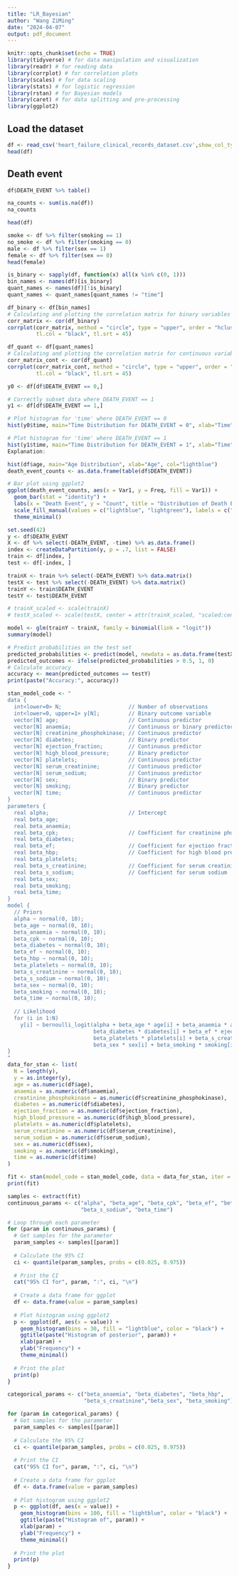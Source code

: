 ```yaml
---
title: "LR_Bayesian"
author: "Wang ZiMing"
date: "2024-04-07"
output: pdf_document
---
```


```r
knitr::opts_chunk$set(echo = TRUE)
library(tidyverse) # for data manipulation and visualization
library(readr) # for reading data
library(corrplot) # for correlation plots
library(scales) # for data scaling
library(stats) # for logistic regression
library(rstan) # for Bayesian models
library(caret) # for data splitting and pre-processing
library(ggplot2)
```

## Load the dataset
```r
df <- read_csv('heart_failure_clinical_records_dataset.csv',show_col_types = FALSE)
head(df)
```

## Death event

```r
df$DEATH_EVENT %>% table()
```

```r
na_counts <- sum(is.na(df))
na_counts

```
```r
head(df)
```

```r
smoke <- df %>% filter(smoking == 1)
no_smoke <- df %>% filter(smoking == 0)
male <- df %>% filter(sex == 1)
female <- df %>% filter(sex == 0)
head(female)

```
```r
is_binary <- sapply(df, function(x) all(x %in% c(0, 1)))
bin_names <- names(df)[is_binary]
quant_names <- names(df)[!is_binary]
quant_names <- quant_names[quant_names != "time"]

df_binary <- df[bin_names]
# Calculating and plotting the correlation matrix for binary variables
corr_matrix <- cor(df_binary)
corrplot(corr_matrix, method = "circle", type = "upper", order = "hclust", 
         tl.col = "black", tl.srt = 45)

df_quant <- df[quant_names]
# Calculating and plotting the correlation matrix for continuous variables
corr_matrix_cont <- cor(df_quant)
corrplot(corr_matrix_cont, method = "circle", type = "upper", order = "hclust", 
         tl.col = "black", tl.srt = 45)

```
```r
y0 <- df[df$DEATH_EVENT == 0,]

# Correctly subset data where DEATH_EVENT == 1
y1 <- df[df$DEATH_EVENT == 1,]

# Plot histogram for 'time' where DEATH_EVENT == 0
hist(y0$time, main="Time Distribution for DEATH_EVENT = 0", xlab="Time", col="lightblue")

# Plot histogram for 'time' where DEATH_EVENT == 1
hist(y1$time, main="Time Distribution for DEATH_EVENT = 1", xlab="Time", col="lightgreen")
Explanation:

```
```r
hist(df$age, main="Age Distribution", xlab="Age", col="lightblue")
death_event_counts <- as.data.frame(table(df$DEATH_EVENT))

# Bar plot using ggplot2
ggplot(death_event_counts, aes(x = Var1, y = Freq, fill = Var1)) +
  geom_bar(stat = "identity") +
  labs(x = "Death Event", y = "Count", title = "Distribution of Death Events") +
  scale_fill_manual(values = c("lightblue", "lightgreen"), labels = c("Survived", "Died")) +
  theme_minimal()

```



```r
set.seed(42)
y <- df$DEATH_EVENT
X <- df %>% select(-DEATH_EVENT, -time) %>% as.data.frame()
index <- createDataPartition(y, p = .7, list = FALSE)
train <- df[index, ]
test <- df[-index, ]

trainX <- train %>% select(-DEATH_EVENT) %>% data.matrix()
testX <- test %>% select(-DEATH_EVENT) %>% data.matrix()
trainY <- train$DEATH_EVENT
testY <- test$DEATH_EVENT

# trainX_scaled <- scale(trainX)
# testX_scaled <- scale(testX, center = attr(trainX_scaled, "scaled:center"), scale = attr(trainX_scaled, "scaled:scale"))

model <- glm(trainY ~ trainX, family = binomial(link = "logit"))
summary(model)
```
```r
# Predict probabilities on the test set
predicted_probabilities <- predict(model, newdata = as.data.frame(testX_scaled), type = "response")
predicted_outcomes <- ifelse(predicted_probabilities > 0.5, 1, 0)
# Calculate accuracy
accuracy <- mean(predicted_outcomes == testY)
print(paste("Accuracy:", accuracy))
```


```r
stan_model_code <- "
data {
  int<lower=0> N;                     // Number of observations
  int<lower=0, upper=1> y[N];         // Binary outcome variable
  vector[N] age;                      // Continuous predictor
  vector[N] anaemia;                  // Continuous or binary predictor
  vector[N] creatinine_phosphokinase; // Continuous predictor
  vector[N] diabetes;                 // Binary predictor
  vector[N] ejection_fraction;        // Continuous predictor
  vector[N] high_blood_pressure;      // Binary predictor
  vector[N] platelets;                // Continuous predictor
  vector[N] serum_creatinine;         // Continuous predictor
  vector[N] serum_sodium;             // Continuous predictor
  vector[N] sex;                      // Binary predictor
  vector[N] smoking;                  // Binary predictor
  vector[N] time;                     // Continuous predictor
}
parameters {
  real alpha;                         // Intercept
  real beta_age;
  real beta_anaemia;
  real beta_cpk;                      // Coefficient for creatinine phosphokinase
  real beta_diabetes;
  real beta_ef;                       // Coefficient for ejection fraction
  real beta_hbp;                      // Coefficient for high blood pressure
  real beta_platelets;
  real beta_s_creatinine;             // Coefficient for serum creatinine
  real beta_s_sodium;                 // Coefficient for serum sodium
  real beta_sex;
  real beta_smoking;
  real beta_time;
}
model {
  // Priors
  alpha ~ normal(0, 10);
  beta_age ~ normal(0, 10);
  beta_anaemia ~ normal(0, 10);
  beta_cpk ~ normal(0, 10);
  beta_diabetes ~ normal(0, 10);
  beta_ef ~ normal(0, 10);
  beta_hbp ~ normal(0, 10);
  beta_platelets ~ normal(0, 10);
  beta_s_creatinine ~ normal(0, 10);
  beta_s_sodium ~ normal(0, 10);
  beta_sex ~ normal(0, 10);
  beta_smoking ~ normal(0, 10);
  beta_time ~ normal(0, 10);
  
  // Likelihood
  for (i in 1:N)
    y[i] ~ bernoulli_logit(alpha + beta_age * age[i] + beta_anaemia * anaemia[i] + beta_cpk * creatinine_phosphokinase[i] +
                           beta_diabetes * diabetes[i] + beta_ef * ejection_fraction[i] + beta_hbp * high_blood_pressure[i] +
                           beta_platelets * platelets[i] + beta_s_creatinine * serum_creatinine[i] + beta_s_sodium * serum_sodium[i] +
                           beta_sex * sex[i] + beta_smoking * smoking[i] + beta_time * time[i]);
}
"
data_for_stan <- list(
  N = length(y),
  y = as.integer(y),
  age = as.numeric(df$age),
  anaemia = as.numeric(df$anaemia),
  creatinine_phosphokinase = as.numeric(df$creatinine_phosphokinase),
  diabetes = as.numeric(df$diabetes),
  ejection_fraction = as.numeric(df$ejection_fraction),
  high_blood_pressure = as.numeric(df$high_blood_pressure),
  platelets = as.numeric(df$platelets),
  serum_creatinine = as.numeric(df$serum_creatinine),
  serum_sodium = as.numeric(df$serum_sodium),
  sex = as.numeric(df$sex),
  smoking = as.numeric(df$smoking),
  time = as.numeric(df$time)
)

fit <- stan(model_code = stan_model_code, data = data_for_stan, iter = 3000, chains = 4, warmup = 1000, seed = 101)
print(fit)
```

```r
samples <- extract(fit)
continuous_params <- c("alpha", "beta_age", "beta_cpk", "beta_ef", "beta_platelets", 
                       "beta_s_sodium", "beta_time")

# Loop through each parameter
for (param in continuous_params) {
  # Get samples for the parameter
  param_samples <- samples[[param]]
  
  # Calculate the 95% CI
  ci <- quantile(param_samples, probs = c(0.025, 0.975))
  
  # Print the CI
  cat("95% CI for", param, ":", ci, "\n")
  
  # Create a data frame for ggplot
  df <- data.frame(value = param_samples)
  
  # Plot histogram using ggplot2
  p <- ggplot(df, aes(x = value)) +
    geom_histogram(bins = 30, fill = "lightblue", color = "black") +
    ggtitle(paste("Histogram of posterior", param)) +
    xlab(param) +
    ylab("Frequency") +
    theme_minimal()
  
  # Print the plot
  print(p)
}
```

```r
categorical_params <- c("beta_anaemia", "beta_diabetes", "beta_hbp",
                        "beta_s_creatinine","beta_sex", "beta_smoking")

for (param in categorical_params) {
  # Get samples for the parameter
  param_samples <- samples[[param]]
  
  # Calculate the 95% CI
  ci <- quantile(param_samples, probs = c(0.025, 0.975))
  
  # Print the CI
  cat("95% CI for", param, ":", ci, "\n")
  
  # Create a data frame for ggplot
  df <- data.frame(value = param_samples)
  
  # Plot histogram using ggplot2
  p <- ggplot(df, aes(x = value)) +
    geom_histogram(bins = 100, fill = "lightblue", color = "black") +
    ggtitle(paste("Histogram of", param)) +
    xlab(param) +
    ylab("Frequency") +
    theme_minimal()
  
  # Print the plot
  print(p)
}
```


